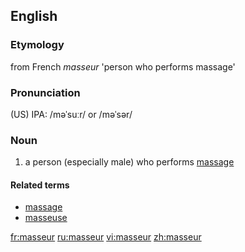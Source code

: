 ==English==
===Etymology===
from French ''masseur'' 'person who performs massage'
===Pronunciation===
(US) IPA: /məˈsuːr/ or /məˈsər/
===Noun===
{{en-noun}}
#a person (especially male) who performs [[massage]]
====Related terms====
*[[massage]]
*[[masseuse]]

[[fr:masseur]]
[[ru:masseur]]
[[vi:masseur]]
[[zh:masseur]]